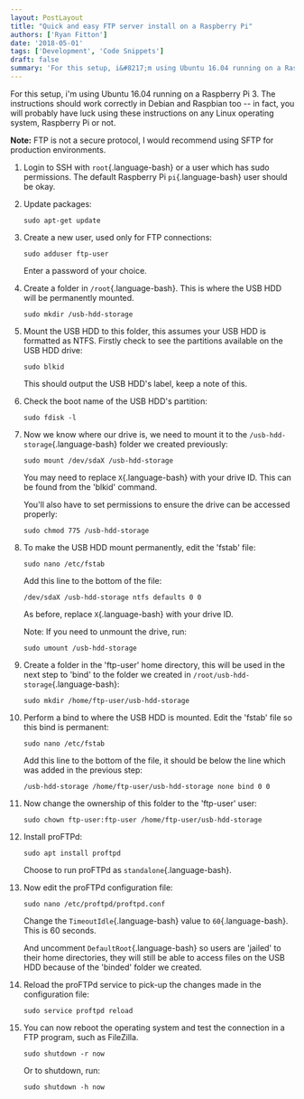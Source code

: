 ```yaml
---
layout: PostLayout
title: "Quick and easy FTP server install on a Raspberry Pi"
authors: ['Ryan Fitton']
date: '2018-05-01'
tags: ['Development', 'Code Snippets']
draft: false
summary: 'For this setup, i&#8217;m using Ubuntu 16.04 running on a Raspberry Pi 3. The instructions should work correctly in Debian and Raspbian too &#8211; in fact, you will probably have luck using these instructions on any Linux operating system, Raspberry Pi or not. Note: FTP is not a secure protocol, I would recommend using SFTP ...'
---
```


For this setup, i'm using Ubuntu 16.04 running on a Raspberry Pi 3. The instructions should work correctly in Debian and Raspbian too -- in fact, you will probably have luck using these instructions on any Linux operating system, Raspberry Pi or not.

**Note:** FTP is not a secure protocol, I would recommend using SFTP for production environments.

1.  Login to SSH with `root`{.language-bash} or a user which has sudo permissions. The default Raspberry Pi `pi`{.language-bash} user should be okay.

2.  Update packages:

    ``` language-bash
    sudo apt-get update
    ```

3.  Create a new user, used only for FTP connections:

    ``` language-bash
    sudo adduser ftp-user
    ```

    Enter a password of your choice.

4.  Create a folder in `/root`{.language-bash}. This is where the USB HDD will be permanently mounted.

    ``` language-bash
    sudo mkdir /usb-hdd-storage
    ```

5.  Mount the USB HDD to this folder, this assumes your USB HDD is formatted as NTFS. Firstly check to see the partitions available on the USB HDD drive:

    ``` language-bash
    sudo blkid
    ```

    This should output the USB HDD's label, keep a note of this.

6.  Check the boot name of the USB HDD's partition:

    ``` language-bash
    sudo fdisk -l
    ```

7.  Now we know where our drive is, we need to mount it to the `/usb-hdd-storage`{.language-bash} folder we created previously:

    ``` language-bash
    sudo mount /dev/sdaX /usb-hdd-storage
    ```

    You may need to replace `X`{.language-bash} with your drive ID. This can be found from the 'blkid' command.

    You'll also have to set permissions to ensure the drive can be accessed properly:

    ``` language-bash
    sudo chmod 775 /usb-hdd-storage
    ```

8.  To make the USB HDD mount permanently, edit the 'fstab' file:

    ``` language-bash
    sudo nano /etc/fstab
    ```

    Add this line to the bottom of the file:

    ``` language-bash
    /dev/sdaX /usb-hdd-storage ntfs defaults 0 0
    ```

    As before, replace `X`{.language-bash} with your drive ID.

    Note: If you need to unmount the drive, run:

    ``` language-bash
    sudo umount /usb-hdd-storage
    ```

9.  Create a folder in the 'ftp-user' home directory, this will be used in the next step to 'bind' to the folder we created in `/root/usb-hdd-storage`{.language-bash}:

    ``` language-bash
    sudo mkdir /home/ftp-user/usb-hdd-storage
    ```

10. Perform a bind to where the USB HDD is mounted. Edit the 'fstab' file so this bind is permanent:

    ``` language-bash
    sudo nano /etc/fstab
    ```

    Add this line to the bottom of the file, it should be below the line which was added in the previous step:

    ``` language-bash
    /usb-hdd-storage /home/ftp-user/usb-hdd-storage none bind 0 0
    ```

11. Now change the ownership of this folder to the 'ftp-user' user:

    ``` language-bash
    sudo chown ftp-user:ftp-user /home/ftp-user/usb-hdd-storage
    ```

12. Install proFTPd:

    ``` language-bash
    sudo apt install proftpd
    ```

    Choose to run proFTPd as `standalone`{.language-bash}.

13. Now edit the proFTPd configuration file:

    ``` language-bash
    sudo nano /etc/proftpd/proftpd.conf
    ```

    Change the `TimeoutIdle`{.language-bash} value to `60`{.language-bash}. This is 60 seconds.

    And uncomment `DefaultRoot`{.language-bash} so users are 'jailed' to their home directories, they will still be able to access files on the USB HDD because of the 'binded' folder we created.

14. Reload the proFTPd service to pick-up the changes made in the configuration file:

    ``` language-bash
    sudo service proftpd reload
    ```

15. You can now reboot the operating system and test the connection in a FTP program, such as FileZilla.

    ``` language-bash
    sudo shutdown -r now
    ```

    Or to shutdown, run:

    ``` language-bash
    sudo shutdown -h now
    ```
